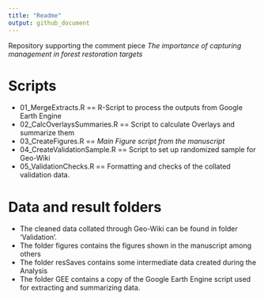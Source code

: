 ```yaml
---
title: "Readme"
output: github_document
---
```


Repository supporting the comment piece *The importance of capturing management in forest restoration targets*

# Scripts

- 01_MergeExtracts.R == R-Script to process the outputs from Google Earth Engine
- 02_CalcOverlaysSummaries.R == Script to calculate Overlays and summarize them
- 03_CreateFigures.R == *Main Figure script from the manuscript*
- 04_CreateValidationSample.R == Script to set up randomized sample for Geo-Wiki
- 05_ValidationChecks.R == Formatting and checks of the collated validation data.

# Data and result folders

- The cleaned data collated through Geo-Wiki can be found in folder 'Validation'.
- The folder figures contains the figures shown in the manuscript among others
- The folder resSaves contains some intermediate data created during the Analysis
- The folder GEE contains a copy of the Google Earth Engine script used for extracting and summarizing data.

